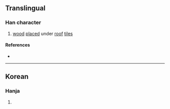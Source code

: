 {{character info/new}}
==Translingual==

===Han character===
{{Han char|rn=75|rad=木|as=12|sn=16|four=|canj=DTBK|ids=⿰木散}}

# [[wood]] [[place]]d under [[roof]] [[tile]]s

====References====
* {{Han ref|kx=0555.311|dj=0945.120|hdz=21288.061|uh=6A75|ud=27253}}

----

==Korean==

===Hanja===
{{ko-hanja|hangeul=산|eumhun=|rv=san|mr=san|y=san}}

# {{rfdef|ko|sort=木12}}